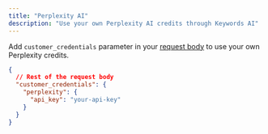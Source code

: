 ```yaml
---
title: "Perplexity AI"
description: "Use your own Perplexity AI credits through Keywords AI"
---
```


Add `customer_credentials` parameter in your [request body](/api-endpoints/proxy-endpoints/chat-completions) to use your own Perplexity credits.

```json
{
  // Rest of the request body
  "customer_credentials": {
    "perplexity": {
      "api_key": "your-api-key"
    }
  }
}
```
